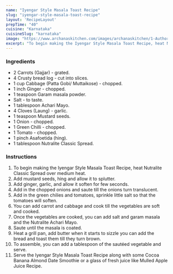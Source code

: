 ---
name: "Iyengar Style Masala Toast Recipe"
slug: "iyengar-style-masala-toast-recipe"
layout: 'RecipeLayout'
prepTime: "40"
cuisine: "Karnataka"
cuisineSlug: "karnataka"
image: "https://www.archanaskitchen.com/images/archanaskitchen/1-Author/sibyl_sunitha/Iyengar_Style_Masala_Toast_Recipe.jpg"
excerpt: "To begin making the Iyengar Style Masala Toast Recipe, heat Nutralite Classic Spread over medium heat"
---

### Ingredients

- 2 Carrots (Gajjar) - grated.
- 4 Crusty bread log - cut into slices.
- 1 cup Cabbage (Patta Gobi/ Muttaikose) - chopped.
- 1 inch Ginger - chopped.
- 1 teaspoon Garam masala powder.
- Salt - to taste.
- 1 tablespoon Achari Mayo.
- 4 Cloves (Laung) - garlic.
- 1 teaspoon Mustard seeds.
- 1 Onion - chopped.
- 1 Green Chilli - chopped.
- 1 Tomato - chopped.
- 1 pinch Asafoetida (hing).
- 1 tablespoon Nutralite Classic Spread.

### Instructions

1. To begin making the Iyengar Style Masala Toast Recipe, heat Nutralite Classic Spread over medium heat.
1. Add mustard seeds, hing and allow it to splutter.
1. Add ginger, garlic, and allow it soften for few seconds.
1. Add in the chopped onions and saute till the onions turn translucent.
1. Add in the green chilies and tomatoes, sprinkle little salt so that the tomatoes will soften.
1. You can add carrot and cabbage and cook till the vegetables are soft and cooked.
1. Once the vegetables are cooked, you can add salt and garam masala and the Nutralite Achari Mayo.
1. Saute until the masala is coated.
1. Heat a grill pan, add butter when it starts to sizzle you can add the bread and toast them till they turn brown.
1. To assemble, you can add a tablespoon of the sautéed vegetable and serve.
1. Serve the Iyengar Style Masala Toast Recipe along with some Cocoa Banana Almond Date Smoothie or a glass of fresh juice like Mulled Apple Juice Recipe.
